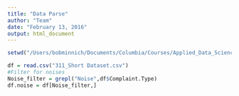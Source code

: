 ```yaml
---
title: "Data Parse"
author: "Team"
date: "February 13, 2016"
output: html_document
---
```



```r
setwd("/Users/bobminnich/Documents/Columbia/Courses/Applied_Data_Science/project2-group3/data")

df = read.csv("311_Short Dataset.csv")
#Filter for noises
Noise_filter = grepl("Noise",df$Complaint.Type)
df.noise = df[Noise_filter,]

```